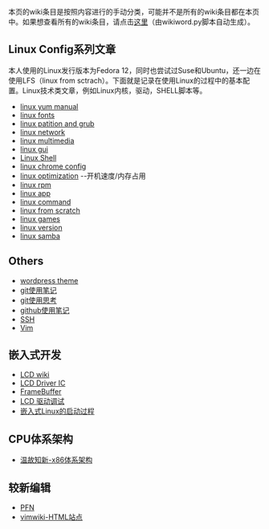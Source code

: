 本页的wiki条目是按照内容进行的手动分类，可能并不是所有的wiki条目都在本页中。如果想查看所有的wiki条目，请点击[[wikiword|这里]]（由wikiword.py脚本自动生成）。

== Linux Config系列文章 ==
本人使用的Linux发行版本为Fedora 12，同时也尝试过Suse和Ubuntu，还一边在使用LFS（linux from sctrach）。下面就是记录在使用Linux的过程中的基本配置。Linux技术类文章，例如Linux内核，驱动，SHELL脚本等。
* [[linux yum manual]]
* [[linux fonts]]
* [[linux patition and grub]]
* [[linux network]]
* [[linux multimedia]]
* [[linux gui]]
* [[Linux Shell]]
* [[linux chrome config]]
* [[linux optimization]] --开机速度/内存占用
* [[linux rpm]]
* [[linux app]]
* [[linux command]]
* [[linux from scratch]]
* [[linux games]]
* [[linux version]]
* [[linux samba]]


== Others ==
* [[wordpress theme]]
* [[git使用笔记]]
* [[git使用思考]]
* [[github使用笔记]]
* [[SSH]]
* [[Vim]]

== 嵌入式开发 ==
* [[LCD wiki]]
* [[LCD Driver IC]]
* [[FrameBuffer]]
* [[LCD 驱动调试]]
* [[嵌入式Linux的启动过程]]

== CPU体系架构 ==
* [[温故知新-x86体系架构]]

== 较新编辑 ==
* [[PFN]]
* [[vimwiki-HTML站点]]
